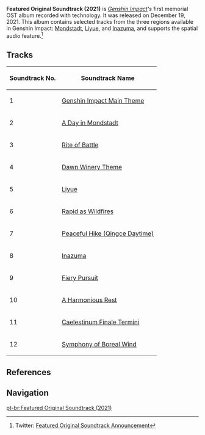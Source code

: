 {{Album Infobox
|image       = Featured Original Soundtrack (2021).png
|type        = Featured Soundtracks
|releaseDate = 2021-12-19
|length      = 40 min - 12 Tracks
|spotify     = 
|previous    = [[Realm of Tranquil Eternity]]
|next        = [[Fleeting Colors in Flight (Album)]]
}}
'''Featured Original Soundtrack (2021)''' is ''[[Genshin Impact]]'s'' first memorial OST album recorded with {{w|Dolby Atmos}} technology. It was released on December 19, 2021. This album contains selected tracks from the three regions available in Genshin Impact: [[Mondstadt]], [[Liyue]], and [[Inazuma]], and supports the spatial audio feature.<ref>Twitter: [https://twitter.com/genshinimpact/status/1472423184171343872 Featured Original Soundtrack Announcement]</ref>

==Tracks==
{| class="article-table tdc1"
! Soundtrack No.
! Soundtrack Name
|-
| 1 || [[Genshin Impact Main Theme]]
|-
| 2 || [[A Day in Mondstadt]]
|-
| 3 || [[Rite of Battle]]
|-
| 4 || [[Dawn Winery Theme (The Wind and The Star Traveler)|Dawn Winery Theme]]
|-
| 5 || [[Liyue (Soundtrack)|Liyue]]
|-
| 6 || [[Rapid as Wildfires]]
|-
| 7 || [[Peaceful Hike (Qingce Daytime)]]
|-
| 8 || [[Inazuma (Soundtrack)|Inazuma]]
|-
| 9 || [[Fiery Pursuit]]
|-
| 10 || [[A Harmonious Rest]]
|-
| 11 || [[Caelestinum Finale Termini]]
|-
| 12 || [[Symphony of Boreal Wind]]
|}

==References==
{{Reflist}}

==Navigation==
{{Lore Navbox}}

[[pt-br:Featured Original Soundtrack (2021)]]